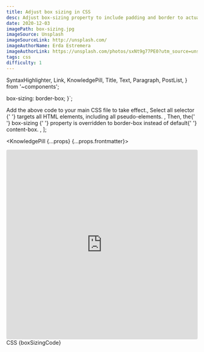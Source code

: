 ```yaml
---
title: Adjust box sizing in CSS
desc: Adjust box-sizing property to include padding and border to actual width or height. Simplifies overhead of the box model.
date: 2020-12-03
imagePath: box-sizing.jpg
imageSource: Unsplash
imageSourceLink: http://unsplash.com/
imageAuthorName: Erda Estremera
imageAuthorLink: https://unsplash.com/photos/sxNt9g77PE0?utm_source=unsplash&utm_medium=referral&utm_content=creditShareLink
tags: css
difficulty: 1
---
```


  SyntaxHighlighter,
  Link,
  KnowledgePill,
  Title,
  Text,
  Paragraph,
  PostList,
} from '~components';

  box-sizing: border-box;
}`;

  <Text>Add the above code to your main CSS file to take effect.</Text>,
  <Text>
    <Link href="https://www.w3schools.com/cssref/sel_all.asp">
      Select all selector
    </Link>{' '}
    targets all HTML elements, including all pseudo-elements.
  </Text>,
  <Text>
    Then, the{' '}
    <Link href="https://www.w3schools.com/css/css3_box-sizing.asp">
      box-sizing
    </Link>{' '}
    property is overridden to <Text code>border-box</Text> instead of default{' '}
    <Text code>content-box</Text>.
  </Text>,
];

<KnowledgePill {...props} {...props.frontmatter}>
  <Title level={4} transform="none">
    Preview
  </Title>
  <Paragraph>
    <iframe
      src="https://codesandbox.io/embed/sleepy-wind-sb1f9?fontsize=14&hidenavigation=1&theme=dark"
      style="width:100%; height:500px; border:0; border-radius: 4px; overflow:hidden;"
      title="sleepy-wind-sb1f9"
      allow="accelerometer; ambient-light-sensor; camera; encrypted-media; geolocation; gyroscope; hid; microphone; midi; payment; usb; vr; xr-spatial-tracking"
      sandbox="allow-forms allow-modals allow-popups allow-presentation allow-same-origin allow-scripts"
    ></iframe>
  </Paragraph>
  <Title level={4} transform="none">
    Border-box property
  </Title>
  <Text size="small">CSS</Text>
  <SyntaxHighlighter language="css" showCopy>
    {boxSizingCode}
  </SyntaxHighlighter>
  <Title level={4} transform="none">
    Summary
  </Title>
  <PostList data={listData} />
</KnowledgePill>
